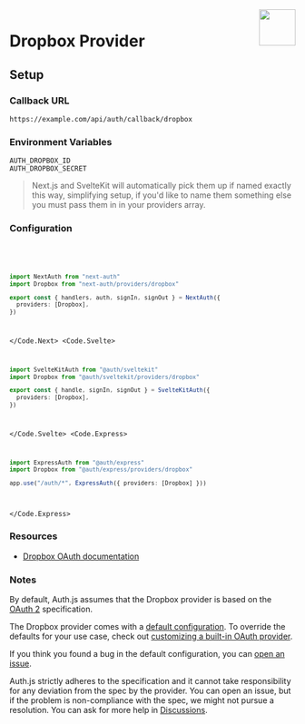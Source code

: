 
<img align="right" src="/img/providers/dropbox.svg" height="64" width="64" />

# Dropbox Provider

## Setup

### Callback URL

```
https://example.com/api/auth/callback/dropbox
```

### Environment Variables

```
AUTH_DROPBOX_ID
AUTH_DROPBOX_SECRET
```

> Next.js and SvelteKit will automatically pick them up if named exactly this way, simplifying
> setup, if you'd like to name them something else you must pass them in in your providers array.

### Configuration

<Code>
  <Code.Next>

```ts filename="/auth.ts"
import NextAuth from "next-auth"
import Dropbox from "next-auth/providers/dropbox"

export const { handlers, auth, signIn, signOut } = NextAuth({
  providers: [Dropbox],
})
```

  </Code.Next>
  <Code.Svelte>

```ts filename="/src/auth.ts"
import SvelteKitAuth from "@auth/sveltekit"
import Dropbox from "@auth/sveltekit/providers/dropbox"

export const { handle, signIn, signOut } = SvelteKitAuth({
  providers: [Dropbox],
})
```

  </Code.Svelte>
  <Code.Express>

```ts filename="/src/app.ts"
import ExpressAuth from "@auth/express"
import Dropbox from "@auth/express/providers/dropbox"

app.use("/auth/*", ExpressAuth({ providers: [Dropbox] }))
```

  </Code.Express>
</Code>

### Resources

- [Dropbox OAuth documentation](https://developers.dropbox.com/oauth-guide)

### Notes

By default, Auth.js assumes that the Dropbox provider is
based on the [OAuth 2](https://www.rfc-editor.org/rfc/rfc6749.html) specification.

<Callout type="info">

The Dropbox provider comes with a [default configuration](https://github.com/nextauthjs/next-auth/blob/main/packages/core/src/providers/dropbox.ts).
To override the defaults for your use case, check out [customizing a built-in OAuth provider](https://authjs.dev/guides/providers/custom-provider#override-default-options).

</Callout>

If you think you found a bug in the default configuration, you can [open an issue](https://authjs.dev/new/provider-issue).

Auth.js strictly adheres to the specification and it cannot take responsibility for any deviation from
the spec by the provider. You can open an issue, but if the problem is non-compliance with the spec,
we might not pursue a resolution. You can ask for more help in [Discussions](https://authjs.dev/new/github-discussions).
